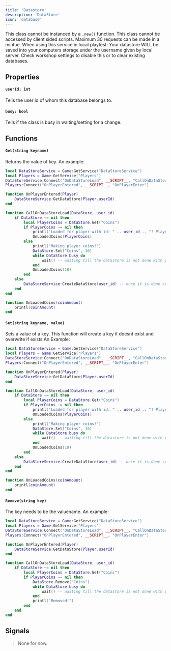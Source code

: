 ```yaml
---
title: 'Datastore'
description: 'DataStore'
icon: 'database'
---
```


<Warning>This class cannot be instanced by a `.new()` function.</Warning>
<Warning>This class cannot be accessed by client sided scripts.</Warning>
<Warning>Maximum 30 requests can be made in a mintue.</Warning>
<Info>When using this service in local playtest: Your datastore WILL be saved into your computers storage under the username given by local server. Check workshop settings to disable this or to clear existing databases.</Info>

## Properties
#### `userId: int`
Tells the user id of whom this database belongs to.
#### `busy: bool`
Tells if the class is busy in waiting/setting for a change.
## Functions
#### `Get(string keyname)`
Returns the value of key. An example:
```lua
local DataStoreService = Game:GetService("DataStoreService")
local Players = Game:GetService("Players")
DataStoreService:Connect("OnDataStoreLoad", __SCRIPT__, "CallOnDataStoreLoad")
Players:Connect("OnPlayerEntered", __SCRIPT__, "OnPlayerEnter")

function OnPlayerEntered(Player)
    DataStoreService:GetDataStore(Player.userId)
end

function CallOnDataStoreLoad(DataStore, user_id)
    if DataStore ~= nil then
        local PlayerCoins = DataStore.Get("Coins")
        if PlayerCoins ~= nil then
            printl("Loaded for player with id: " .. user_id .. "! Player has " .. PlayerCoins .. " coins!")
            OnLoadedCoins(PlayerCoins)
        else
            printl("Making player coins!")
            DataStore.Set("Coins", 10)
            while DataStore.busy do
                wait() -- waiting till the datastore is not done with processing
            end
            OnLoadedCoins(10)
        end
    else
        DataStoreService:CreateDataStore(user_id) -- once it is done creating data store, it will again call the OnDataStoreLoad signal
    end
end

function OnLoadedCoins(coinAmount) 
    printl(coinAmount)
end
```

#### `Set(string keyname, value)`
Sets a value of a key. This function will create a key if doesnt exist and overwrite if exists.An Example:
```lua
local DataStoreService = Game:GetService("DataStoreService")
local Players = Game:GetService("Players")
DataStoreService:Connect("OnDataStoreLoad", __SCRIPT__, "CallOnDataStoreLoad")
Players:Connect("OnPlayerEntered", __SCRIPT__, "OnPlayerEnter")

function OnPlayerEntered(Player)
    DataStoreService:GetDataStore(Player.userId)
end

function CallOnDataStoreLoad(DataStore, user_id)
    if DataStore ~= nil then
        local PlayerCoins = DataStore.Get("Coins")
        if PlayerCoins ~= nil then 
            printl("Loaded for player with id: " .. user_id .. "! Player has " .. PlayerCoins .. " coins!")
            OnLoadedCoins(PlayerCoins)
        else
            printl("Making player coins!")
            DataStore.Set("Coins", 10)
            while DataStore.busy do
                wait() -- waiting till the datastore is not done with processing
            end
            OnLoadedCoins(10)
        end
    else
        DataStoreService:CreateDataStore(user_id) -- once it is done creating data store, it will again call the OnDataStoreLoad signal
    end
end

function OnLoadedCoins(coinAmount) 
    printl(coinAmount)
end
```

#### `Remove(string key)`
The key needs to be the valuename. An example:
```lua
local DataStoreService = Game:GetService("DataStoreService")
local Players = Game:GetService("Players")
DataStoreService:Connect("OnDataStoreLoad", __SCRIPT__, "CallOnDataStoreLoad")
Players:Connect("OnPlayerEntered", __SCRIPT__, "OnPlayerEnter")

function OnPlayerEntered(Player)
    DataStoreService:GetDataStore(Player.userId)
end

function CallOnDataStoreLoad(DataStore, user_id)
    if DataStore ~= nil then
        local PlayerCoins = DataStore.Get("Coins")
        if PlayerCoins ~= nil then
            DataStore.Remove("Coins")
            while DataStore.busy do
                wait() -- waiting till the datastore is not done with processing
            end
            printl("Removed!")
        end
    end
end

```
## Signals
> None for now.
